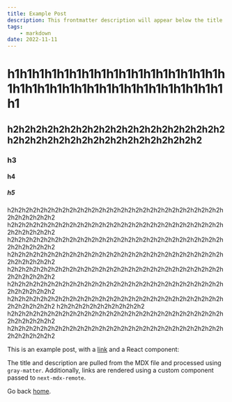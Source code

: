 ```yaml
---
title: Example Post
description: This frontmatter description will appear below the title
tags:
    - markdown
date: 2022-11-11
---
```


# h1h1h1h1h1h1h1h1h1h1h1h1h1h1h1h1h1h1h1h1h1h1h1h1h1h1h1h1h1h1h1h1h1h1h1h1

## h2h2h2h2h2h2h2h2h2h2h2h2h2h2h2h2h2h2h2h2h2h2h2h2h2h2h2h2h2h2h2h2h2h2h2h2

### h3

#### h4

##### h5

h2h2h2h2h2h2h2h2h2h2h2h2h2h2h2h2h2h2h2h2h2h2h2h2h2h2h2h2h2h2h2h2h2h2h2h2
h2h2h2h2h2h2h2h2h2h2h2h2h2h2h2h2h2h2h2h2h2h2h2h2h2h2h2h2h2h2h2h2h2h2h2h2
h2h2h2h2h2h2h2h2h2h2h2h2h2h2h2h2h2h2h2h2h2h2h2h2h2h2h2h2h2h2h2h2h2h2h2h2
h2h2h2h2h2h2h2h2h2h2h2h2h2h2h2h2h2h2h2h2h2h2h2h2h2h2h2h2h2h2h2h2h2h2h2h2
h2h2h2h2h2h2h2h2h2h2h2h2h2h2h2h2h2h2h2h2h2h2h2h2h2h2h2h2h2h2h2h2h2h2h2h2
h2h2h2h2h2h2h2h2h2h2h2h2h2h2h2h2h2h2h2h2h2h2h2h2h2h2h2h2h2h2h2h2h2h2h2h2
h2h2h2h2h2h2h2h2h2h2h2h2h2h2h2h2h2h2h2h2h2h2h2h2h2h2h2h2h2h2h2h2h2h2h2h2
h2h2h2h2h2h2h2h2h2h2h2h2
h2h2h2h2h2h2h2h2h2h2h2h2h2h2h2h2h2h2h2h2h2h2h2h2h2h2h2h2h2h2h2h2h2h2h2h2
h2h2h2h2h2h2h2h2h2h2h2h2h2h2h2h2h2h2h2h2h2h2h2h2h2h2h2h2h2h2h2h2h2h2h2h2

This is an example post, with a [link](https://nextjs.org) and a React component:

The title and description are pulled from the MDX file and processed using `gray-matter`. Additionally, links are rendered using a custom component passed to `next-mdx-remote`.

Go back [home](/).
